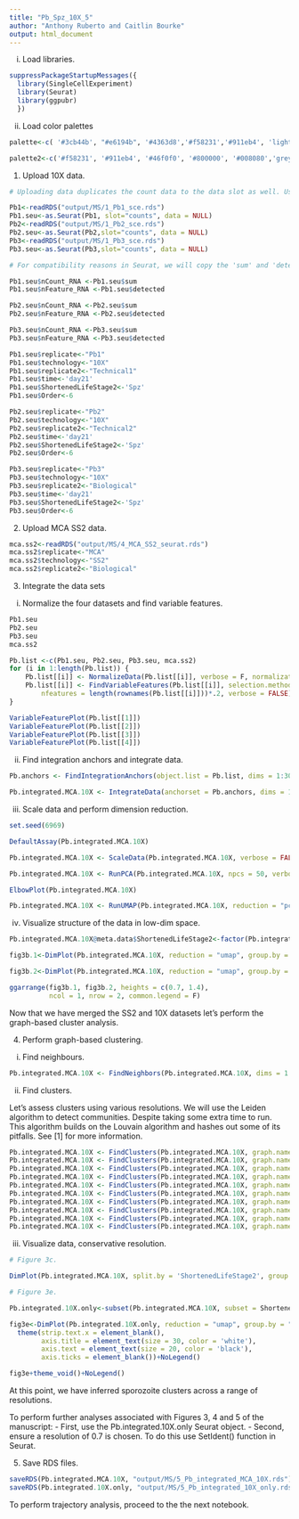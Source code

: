 ```yaml
---
title: "Pb_Spz_10X_5"
author: "Anthony Ruberto and Caitlin Bourke"
output: html_document
---
```


  i. Load libraries.

```r

suppressPackageStartupMessages({
  library(SingleCellExperiment)
  library(Seurat)
  library(ggpubr)
  })

```

  ii. Load color palettes
  
```r

palette<-c( '#3cb44b', "#e6194b", '#4363d8','#f58231','#911eb4', 'lightgrey','#ffe119', '#46f0f0', '#800000', '#ffd8b1', '#fabebe', '#008080', '#e6beff', '#9a6324', 'grey60', '#f032e6', '#aaffc3', '#808000', '#bcf60c', '#000075', '#808080', '#ffffff', '#000000')

palette2<-c('#f58231', '#911eb4', '#46f0f0', '#800000', '#008080','grey60', '#f032e6','#808000','red', '#aaffc3',  '#bcf60c', '#000075', '#808080', '#ffffff', '#000000','#3cb44b', "#e6194b", '#4363d8','#ffe119','#ffd8b1', '#fabebe' ,'#e6beff', '#9a6324')

```


1. Upload 10X data.

```r

# Uploading data duplicates the count data to the data slot as well. Usually the data slot contains the Log normalized data. Further along in the notebook, this slot will be filled with the normalized data.

Pb1<-readRDS("output/MS/1_Pb1_sce.rds")
Pb1.seu<-as.Seurat(Pb1, slot="counts", data = NULL)
Pb2<-readRDS("output/MS/1_Pb2_sce.rds")
Pb2.seu<-as.Seurat(Pb2,slot="counts", data = NULL)
Pb3<-readRDS("output/MS/1_Pb3_sce.rds")
Pb3.seu<-as.Seurat(Pb3,slot="counts", data = NULL)

# For compatibility reasons in Seurat, we will copy the 'sum' and 'detected' info to their Seurat equivalents, 'nCount_RNA' and 'nFeature_RNA', respectively.

Pb1.seu$nCount_RNA <-Pb1.seu$sum
Pb1.seu$nFeature_RNA <-Pb1.seu$detected

Pb2.seu$nCount_RNA <-Pb2.seu$sum
Pb2.seu$nFeature_RNA <-Pb2.seu$detected

Pb3.seu$nCount_RNA <-Pb3.seu$sum
Pb3.seu$nFeature_RNA <-Pb3.seu$detected

Pb1.seu$replicate<-"Pb1"
Pb1.seu$technology<-"10X"
Pb1.seu$replicate2<-"Technical1"
Pb1.seu$time<-'day21'
Pb1.seu$ShortenedLifeStage2<-'Spz'
Pb1.seu$Order<-6

Pb2.seu$replicate<-"Pb2"
Pb2.seu$technology<-"10X"
Pb2.seu$replicate2<-"Technical2"
Pb2.seu$time<-'day21'
Pb2.seu$ShortenedLifeStage2<-'Spz'
Pb2.seu$Order<-6

Pb3.seu$replicate<-"Pb3"
Pb3.seu$technology<-"10X"
Pb3.seu$replicate2<-"Biological"
Pb3.seu$time<-'day21'
Pb3.seu$ShortenedLifeStage2<-'Spz'
Pb3.seu$Order<-6

```

2. Upload MCA SS2 data.

```r

mca.ss2<-readRDS("output/MS/4_MCA_SS2_seurat.rds")
mca.ss2$replicate<-"MCA"
mca.ss2$technology<-"SS2"
mca.ss2$replicate2<-"Biological"

```

3. Integrate the data sets 

  i. Normalize the four datasets and find variable features.

```r

Pb1.seu
Pb2.seu
Pb3.seu
mca.ss2

Pb.list <-c(Pb1.seu, Pb2.seu, Pb3.seu, mca.ss2)
for (i in 1:length(Pb.list)) {
    Pb.list[[i]] <- NormalizeData(Pb.list[[i]], verbose = F, normalization.method = "LogNormalize")
    Pb.list[[i]] <- FindVariableFeatures(Pb.list[[i]], selection.method = "vst",  
        nfeatures = length(rownames(Pb.list[[i]]))*.2, verbose = FALSE)
}

VariableFeaturePlot(Pb.list[[1]])
VariableFeaturePlot(Pb.list[[2]])
VariableFeaturePlot(Pb.list[[3]])
VariableFeaturePlot(Pb.list[[4]])

```
  
  ii. Find integration anchors and integrate data.

```r

Pb.anchors <- FindIntegrationAnchors(object.list = Pb.list, dims = 1:30, anchor.features = 300)

Pb.integrated.MCA.10X <- IntegrateData(anchorset = Pb.anchors, dims = 1:30)

```
  iii. Scale data and perform dimension reduction.
  
```r

set.seed(6969)

DefaultAssay(Pb.integrated.MCA.10X)

Pb.integrated.MCA.10X <- ScaleData(Pb.integrated.MCA.10X, verbose = FALSE)

Pb.integrated.MCA.10X <- RunPCA(Pb.integrated.MCA.10X, npcs = 50, verbose = FALSE, seed.use = 20)

ElbowPlot(Pb.integrated.MCA.10X)

Pb.integrated.MCA.10X <- RunUMAP(Pb.integrated.MCA.10X, reduction = "pca", dims = 1:15, seed.use = 42)

```

  iv. Visualize structure of the data in low-dim space.

```r

Pb.integrated.MCA.10X@meta.data$ShortenedLifeStage2<-factor(Pb.integrated.MCA.10X@meta.data$ShortenedLifeStage2, levels = c('ook', 'ookoo', 'oocyst', 'sgSpz', 'bbSpz', 'Spz'))

fig3b.1<-DimPlot(Pb.integrated.MCA.10X, reduction = "umap", group.by = "ShortenedLifeStage2", split.by = "ShortenedLifeStage2", label = F, label.size = 6, cols = palette, pt.size = NULL)+border()

fig3b.2<-DimPlot(Pb.integrated.MCA.10X, reduction = "umap", group.by = "ShortenedLifeStage2", label = F, label.size = 6, cols = palette, pt.size = 1, shuffle = T)+border()

ggarrange(fig3b.1, fig3b.2, heights = c(0.7, 1.4),
          ncol = 1, nrow = 2, common.legend = F)

```

Now that we have merged the SS2 and 10X datasets let's perform the graph-based cluster analysis. 

4. Perform graph-based clustering.

  i. Find neighbours.

```r

Pb.integrated.MCA.10X <- FindNeighbors(Pb.integrated.MCA.10X, dims = 1:15, verbose = FALSE)

```

 ii. Find clusters.
  
Let's assess clusters using various resolutions. We will use the Leiden algorithm to detect communities. Despite taking some extra time to run. This algorithm builds on the Louvain algorithm and hashes out some of its pitfalls. See [1] for more information.

```r

Pb.integrated.MCA.10X <- FindClusters(Pb.integrated.MCA.10X, graph.name = "integrated_snn", resolution = .1  , algorithm = 4)
Pb.integrated.MCA.10X <- FindClusters(Pb.integrated.MCA.10X, graph.name = "integrated_snn", resolution = .2  , algorithm = 4)
Pb.integrated.MCA.10X <- FindClusters(Pb.integrated.MCA.10X, graph.name = "integrated_snn", resolution = .3 , algorithm = 4)
Pb.integrated.MCA.10X <- FindClusters(Pb.integrated.MCA.10X, graph.name = "integrated_snn", resolution = .4 , algorithm = 4)
Pb.integrated.MCA.10X <- FindClusters(Pb.integrated.MCA.10X, graph.name = "integrated_snn", resolution = .5 , algorithm = 4)
Pb.integrated.MCA.10X <- FindClusters(Pb.integrated.MCA.10X, graph.name = "integrated_snn", resolution = .6 , algorithm = 4)
Pb.integrated.MCA.10X <- FindClusters(Pb.integrated.MCA.10X, graph.name = "integrated_snn", resolution = .7 , algorithm = 4)
Pb.integrated.MCA.10X <- FindClusters(Pb.integrated.MCA.10X, graph.name = "integrated_snn", resolution = .8 , algorithm = 4)
Pb.integrated.MCA.10X <- FindClusters(Pb.integrated.MCA.10X, graph.name = "integrated_snn", resolution = .9 , algorithm = 4)
Pb.integrated.MCA.10X <- FindClusters(Pb.integrated.MCA.10X, graph.name = "integrated_snn", resolution = 1  , algorithm = 4)

```

  iii. Visualize data, conservative resolution. 

```r

# Figure 3c.

DimPlot(Pb.integrated.MCA.10X, split.by = 'ShortenedLifeStage2', group.by = "integrated_snn_res.0.7", cols = palette2, pt.size = 0.5, dims = c(1,2))+border()

# Figure 3e.

Pb.integrated.10X.only<-subset(Pb.integrated.MCA.10X, subset = ShortenedLifeStage2 == "Spz")

fig3e<-DimPlot(Pb.integrated.10X.only, reduction = "umap", group.by = "integrated_snn_res.0.7", label = T, label.size = 10, cols = palette2, pt.size = 1, shuffle = T)+border()+
  theme(strip.text.x = element_blank(),
        axis.title = element_text(size = 30, color = 'white'),
        axis.text = element_text(size = 20, color = 'black'),
        axis.ticks = element_blank())+NoLegend()

fig3e+theme_void()+NoLegend()

```

At this point, we have inferred sporozoite clusters across a range of resolutions.

To perform further analyses associated with Figures 3, 4 and 5 of the manuscript:
  - First, use the Pb.integrated.10X.only Seurat object.
  - Second, ensure a resolution of 0.7 is chosen. To do this use SetIdent() function in Seurat.
  
5. Save RDS files.

```r

saveRDS(Pb.integrated.MCA.10X, "output/MS/5_Pb_integrated_MCA_10X.rds")
saveRDS(Pb.integrated.10X.only, "output/MS/5_Pb_integrated_10X_only.rds")

```
  
To perform trajectory analysis, proceed to the the next notebook.

